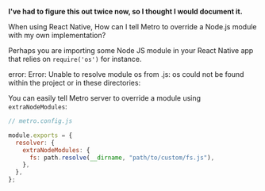 **I've had to figure this out twice now, so I thought I would document it.**

When using React Native, How can I tell Metro to override a Node.js module with my own implementation?

Perhaps you are importing some Node JS module in your React Native app that relies on `require('os')` for instance.

error: Error: Unable to resolve module os from <REDACTED>.js: os could not be found within the project or in these directories:

You can easily tell Metro server to override a module using `extraNodeModules`:

```javascript
// metro.config.js

module.exports = {
  resolver: {
    extraNodeModules: {
      fs: path.resolve(__dirname, "path/to/custom/fs.js"),
    },
  },
};
```
